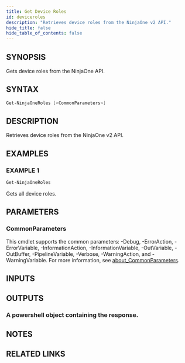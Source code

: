 ```yaml
---
title: Get Device Roles
id: deviceroles
description: "Retrieves device roles from the NinjaOne v2 API."
hide_title: false
hide_table_of_contents: false
---
```


## SYNOPSIS

Gets device roles from the NinjaOne API.

## SYNTAX

```powershell
Get-NinjaOneRoles [<CommonParameters>]
```

## DESCRIPTION

Retrieves device roles from the NinjaOne v2 API.

## EXAMPLES

### EXAMPLE 1

```powershell
Get-NinjaOneRoles
```

Gets all device roles.

## PARAMETERS

### CommonParameters

This cmdlet supports the common parameters: -Debug, -ErrorAction, -ErrorVariable, -InformationAction, -InformationVariable, -OutVariable, -OutBuffer, -PipelineVariable, -Verbose, -WarningAction, and -WarningVariable. For more information, see [about_CommonParameters](http://go.microsoft.com/fwlink/?LinkID=113216).

## INPUTS

## OUTPUTS

### A powershell object containing the response.

## NOTES

## RELATED LINKS
